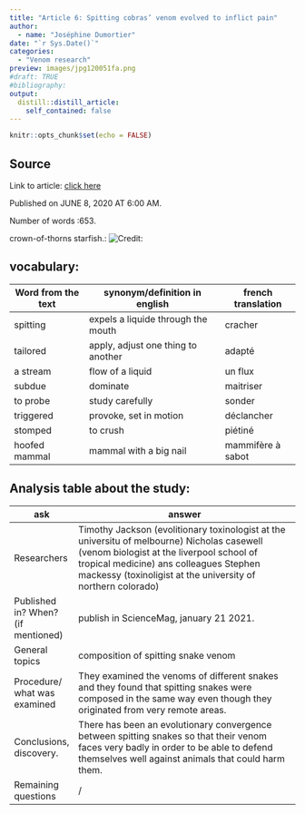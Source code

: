 ```yaml
---
title: "Article 6: Spitting cobras’ venom evolved to inflict pain"
author:
  - name: "Joséphine Dumortier"
date: "`r Sys.Date()`"
categories:
  - "Venom research"
preview: images/jpg120051fa.png
#draft: TRUE
#bibliography: 
output:
  distill::distill_article:
    self_contained: false
---
```


```r
knitr::opts_chunk$set(echo = FALSE)
```


## Source

Link to article: [click here](https://www.sciencemag.org/news/2021/01/spitting-cobras-venom-evolved-inflict-pain)

Published on JUNE 8, 2020 AT 6:00 AM.

Number of words :653.

crown-of-thorns starfish.: ![Credit: ](https://www.sciencemag.org/sites/default/files/styles/article_main_image_-_1280w__no_aspect_/public/kazandjian1HR-1280x720.jpg?itok=F1GhJUNU)
 
## vocabulary:

| Word from the text | synonym/definition in english      | french translation |
|--------------------|------------------------------------|--------------------|
| spitting           | expels a liquide through the mouth | cracher            |
| tailored           | apply, adjust one thing to another | adapté             |
| a stream           | flow of a liquid                   | un flux            |
| subdue             | dominate                           | maitriser          |
| to probe           | study carefully                    | sonder             |
| triggered          | provoke, set in motion             | déclancher         |
| stomped            | to crush                           | piétiné            |
| hoofed mammal      | mammal with a big nail             | mammifère à sabot  |


## Analysis table about the study:

| ask                                 | answer                                                                                                                                                                                                                                               |
|-------------------------------------|------------------------------------------------------------------------------------------------------------------------------------------------------------------------------------------------------------------------------------------------------|
| Researchers                         | Timothy Jackson (evolitionary toxinologist at the  universitu of melbourne) Nicholas casewell (venom biologist at the liverpool  school of tropical medicine) ans colleagues Stephen mackessy (toxinoligist at the university of  northern colorado) |
| Published in? When?  (if mentioned) | publish in ScienceMag, january 21 2021.                                                                                                                                                                                                              |
| General topics                      | composition of spitting snake venom     |
| Procedure/ what was examined        | They examined the venoms of different snakes and they  found that spitting snakes were composed in the same  way even though they originated from very remote areas.                                                                                 |
| Conclusions,  discovery.            | There has been an evolutionary convergence between  spitting snakes so that their venom faces very badly  in order to be able to  defend themselves well against  animals that could harm them.                                                      |
| Remaining questions                 | /                                                                                                                                                                                                                                                    |

